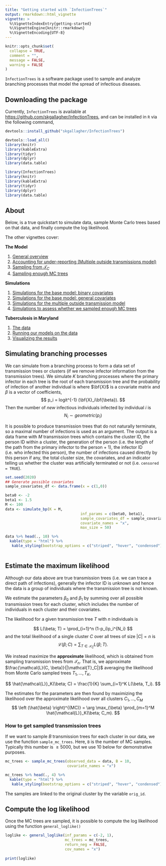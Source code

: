 ```yaml
---
title: "Getting started with `InfectionTrees`"
output: rmarkdown::html_vignette
vignette: >
  %\VignetteIndexEntry{getting-started}
  %\VignetteEngine{knitr::rmarkdown}
  %\VignetteEncoding{UTF-8}
---
```


```r
knitr::opts_chunk$set(
  collapse = TRUE,
  comment = "",
  message = FALSE,
  warning = FALSE
)
```

`InfectionTrees` is a software package used to sample and analyze branching processes that model the spread of infectious diseases.


## Downloading the package

Currently, `InfectionTrees` is available at [https://github.com/skgallagher/InfectionTrees](https://github.com/skgallagher/InfectionTrees), and can be installed in `R` via the following command,

```r
devtools::install_github("skgallagher/InfectionTrees")

```

```r
devtools::load_all()
library(knitr)
library(kableExtra)
library(tidyr)
library(dplyr)
library(data.table)
```


```r
library(InfectionTrees)
library(knitr)
library(kableExtra)
library(tidyr)
library(dplyr)
library(data.table)
```

## About

Below, is a true quickstart to simulate data, sample Monte Carlo trees based on that data, and finally compute the log likelihood.

The other vignettes cover:

**The Model**

1. [General overview](not-built-vignettes/model-overview.html)
2. [Accounting for under-reporting (Multiple outside transmissions model)](not-built-vignettes/multiple-outside-transmissions-model.html)
3. [Sampling from $\mathcal{T}_C$](not-built-vignettes/sampling-mc-trees.html)
3. [Sampling enough MC trees](not-built-vignettes/sampling-enough-mc-trees.html)


**Simulations**

1. [Simulations for the base model: binary covariates](not-built-vignettes/base-binary-simulations.html)
2. [Simulations for the base model: general covariates](not-built-vignettes/base-general-simulations.html)
2. [Simulations for the multiple outside transmission model](not-built-vignettes/multiple-outside-binary-simulations.html)
3. [Simulations to assess whether we sampled enough MC trees](not-built-vignettes/simulations-enough-mc-trees.html)


**Tuberculosis in Maryland**

1. [The data](not-built-vignettes/tb-eda.html)
2. [Running our models on the data](not-built-vignettes/tb-data-base.html)
3. [Visualizing the results](not-built-vignettes/tb-data-vis.html)

## Simulating branching processes

We can simulate from a branching process to form a data set of transmission trees or clusters (if we remove infector information from the transmission trees).  We simulate $K$ branching processes where the primary infector in each tree is the root of each transmission tree and the probability of infection of another individual is where $\bf{X}$ is a covariate matrix and $\beta$ is a vector of coefficients,
$$
p_i = logit^{-1} (\bf{X}_i\bf{\beta}).
$$
Then the number of *new* infectious individuals infected by individual $i$ is
$$
N_i \sim geometric(p_i)
$$

It is possible to produce transmission trees that do not naturally terminate, so a maximal number of infections is used as an argument.  The output is a data frame with $M$ transmission trees which contains the cluster ID, the person ID within a cluster, the generation of the person (i.e. the length of the path from the primary infector to the person + 1), the infector ID (i.e. who infected this person), the number of infections caused directly by this person if any, the total cluster size, the covariates, and an indicator telling us whether the cluster was artificially terminated or not (i.e. `censored = TRUE`).


```r
set.seed(2020)
## Generate possible covariates 
sample_covariates_df <- data.frame(x = c(1,0))

beta0 <- -2
beta1 <- 1.5
M <- 100
data <- simulate_bp(K = M,
                                  inf_params = c(beta0, beta1),
                                  sample_covariates_df = sample_covariates_df,
                                  covariate_names = "x",
                                  max_size = 50)

data %>% head(., 10) %>%
  kable(type = "html") %>%
   kable_styling(bootstrap_options = c("striped", "hover", "condensed"))
  
```

## Estimate the maximum likelihood

Although our data above are true transmission trees (i.e. we can trace a direct path of infections), generally the infector ID is unknown and hence the data is a group of individuals where the transmission tree is not known.

We estimate the parameters $\beta_0$ and $\beta_1$ by summing over all possible transmission trees for each cluster, which includes the number of individuals in each cluster and their covariates.

The likelihood for a given transmission tree $T$ with $n$ individuals is

$$
L(\beta; T) = \prod_{i=1}^n (1-p_i)p_i^{N_i}
$$
and the total likelihood of a single cluster $C$ over all trees of size $|C|=n$ is
$$
\mathcal{L}( \beta; C) = \sum_{T \in \mathcal{T}_C} L(\beta;T).
$$

We instead maximize the **approximate** likelihood, which is obtained from sampling transmission trees from $\mathcal{T}_n$.  That is, we approximate $\frac{\mathcal{L}(C, \beta)}{|\mathcal{T}_C|}$ averaging the likelihood from Monte Carlo sampled trees $T_1, \dots, T_K$,

$$
\hat{\mathcal{L}}_K(\beta; C) = \frac{1}{K} \sum_{i=1}^K L(\beta, T_i).
$$

The estimates for the parameters are then found by maximizing the likelihood over the approximate likelihood over all clusters $C_1, \dots, C_M$
$$
\left (\hat{\beta} \right)^{(MC)} = \arg \max_{\beta} \prod_{m=1}^M \hat{\mathcal{L}}_K(\beta; C_m).
$$


### How to get sampled transmission trees

If we want to sample $B$ transmission trees for each cluster in our data, we use the function `sample_mc_trees`.  Here, `B` is the number of MC samples.  Typically this number is $\ge5000$, but we use 10 below for demonstrative purposes.


```r
mc_trees <- sample_mc_trees(observed_data = data, B = 10,
                            covariate_names = "x")

mc_trees %>% head(., 4) %>%
  kable(type = "html") %>%
   kable_styling(bootstrap_options = c("striped", "hover", "condensed"))
```
The samples are linked to the original cluster by the variable `orig_id`.

## Compute the log likelihood

Once the MC trees are sampled, it is possible to compute the log likelihood using the function `general_loglike()`

```r
loglike <- general_loglike(inf_params = c(-2, 1),
                           mc_trees = mc_trees,
                           return_neg = FALSE,
                           cov_names = "x")
                           
print(loglike)
```
